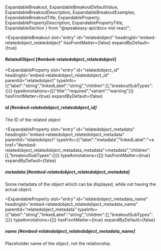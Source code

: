   ExpandableBreakout,
  ExpandableBreakoutDefaultValue,
  ExpandableBreakoutDescription,
  ExpandableBreakoutExamples,
  ExpandableBreakoutTitle,
  ExpandableProperty,
  ExpandablePropertyDescription,
  ExpandablePropertyTitle,
  ExpandableSection
} from "@speakeasy-api/docs-md-react";

<ExpandableSection>

<ExpandableBreakout
  slot="entry"
  id="relatedobject"
  headingId="embed-relatedobject_relatedobject"
  hasFrontMatter={false}
  expandByDefault={true}
>

<ExpandableBreakoutTitle slot="title">

#### RelatedObject [#embed-relatedobject_relatedobject]

</ExpandableBreakoutTitle>

<ExpandableBreakoutDescription slot="description">

</ExpandableBreakoutDescription>

<ExpandableBreakoutExamples slot="examples">

</ExpandableBreakoutExamples>

<ExpandableBreakoutDefaultValue slot="defaultValue">

</ExpandableBreakoutDefaultValue>

</ExpandableBreakout>

<ExpandableProperty
  slot="entry"
  id="relatedobject_id"
  headingId="embed-relatedobject_relatedobject_id"
  parentId="relatedobject"
  typeInfo={{"label":"string","linkedLabel":"string","children":[],"breakoutSubTypes":{}}}
  typeAnnotations={[{"title":"required","variant":"warning"}]}
  hasFrontMatter={true}
  expandByDefault={false}
>

<ExpandablePropertyTitle slot="title">

##### id [#embed-relatedobject_relatedobject_id]

</ExpandablePropertyTitle>

<ExpandablePropertyDescription slot="description">

The ID of the related object

</ExpandablePropertyDescription>

</ExpandableProperty>

<ExpandableProperty
  slot="entry"
  id="relatedobject_metadata"
  headingId="embed-relatedobject_relatedobject_metadata"
  parentId="relatedobject"
  typeInfo={{"label":"metadata","linkedLabel":"<a href=\"#embed-relatedobject_relatedobject_metadata_metadata\">metadata</a>","children":[],"breakoutSubTypes":{}}}
  typeAnnotations={[]}
  hasFrontMatter={true}
  expandByDefault={false}
>

<ExpandablePropertyTitle slot="title">

##### metadata [#embed-relatedobject_relatedobject_metadata]

</ExpandablePropertyTitle>

<ExpandablePropertyDescription slot="description">

Some metadata of the object which can be displayed, while not having the actual object.

</ExpandablePropertyDescription>

</ExpandableProperty>

<ExpandableProperty
  slot="entry"
  id="relatedobject_metadata_name"
  headingId="embed-relatedobject_relatedobject_metadata_name"
  parentId="relatedobject_metadata"
  typeInfo={{"label":"string","linkedLabel":"string","children":[],"breakoutSubTypes":{}}}
  typeAnnotations={[]}
  hasFrontMatter={true}
  expandByDefault={false}
>

<ExpandablePropertyTitle slot="title">

##### name [#embed-relatedobject_relatedobject_metadata_name]

</ExpandablePropertyTitle>

<ExpandablePropertyDescription slot="description">

Placeholder name of the object, not the relationship.

</ExpandablePropertyDescription>

</ExpandableProperty>

</ExpandableSection>